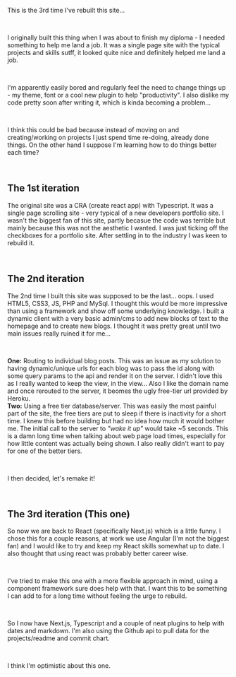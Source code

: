 
<Layout>

<BlogHeader
  title="The making of this site"
  date="21/06/2022"
  author="Lachlan Stephan"
  headMeta="Making of this site"
/>

This is the 3rd time I've rebuilt this site...

<br />

I originally built this thing when I was about to finish my diploma - I
needed something to help me land a job. It was a single page site with the
typical projects and skills sutff, it looked quite nice and definitely helped me
land a job.

<br />      

I'm apparently easily bored and regularly feel the need to change things up - my
theme, font or a cool new plugin to help "productivity". I also dislike my code pretty soon after writing it, which is kinda becoming a problem... 

<br />          

I think this could be bad because instead of moving on and creating/working on projects I just spend time re-doing, already done things. On the other hand I suppose I'm learning how to do things better each time?

<br />

## The 1st iteration
The original site was a CRA (create react app) with Typescript. It was a single page scrolling site - very typical of a new developers portfolio site. I wasn't the biggest fan of this site, partly becasue the code was terrible but mainly because this was not the aesthetic I wanted. I was just ticking off the checkboxes for a portfolio site. After settling in to the industry I was keen to rebuild it.

<br /> 

## The 2nd iteration
The 2nd time I built this site was supposed to be the last... oops. I used HTML5, CSS3, JS, PHP and MySql. I thought this would be more impressive than using a framework and show off some underlying knowledge. I built a dynamic client with a very basic admin/cms to add new blocks of text to the homepage and to create new blogs. I thought it was pretty great until two main issues really ruined it for me...  

<br />  

**One:** Routing to individual blog posts. This was an issue as my solution to having dynamic/unique urls for each blog was to pass the id along with some query params to the api and render it on the server. I didn't love this as I really wanted to keep the view, in the view... Also I like the domain name and once rerouted to the server, it beomes the ugly free-tier url provided by Heroku. 
<br />
**Two:** Using a free tier database/server. This was easily the most painful part of the site, the free tiers are put to sleep if there is inactivity for a short time. I knew this before building but had no idea how much it would bother me. The initial call to the server to *"wake it up"* would take ~5 seconds. This is a damn long time when talking about web page load times, especially for how little content was actually being shown. I also really didn't want to pay for one of the better tiers.

<br />  

I then decided, let's remake it! 

<br />

## The 3rd iteration (This one)
So now we are back to React (specifically Next.js) which is a little funny. I chose this for a couple reasons, at work we use Angular (I'm not the biggest fan) and I would like to try and keep my React skills somewhat up to date. I also thought that using react was probably better career wise.

<br /> 

I've tried to make this one with a more flexible approach in mind, using a component framework sure does help with that. I want this to be something I can add to for a long time without feeling the urge to rebuild. 

<br /> 

So I now have Next.js, Typescript and a couple of neat plugins to help with dates and markdown. I'm also using the Github api to pull data for the projects/readme and commit chart.

<br /> 

I think I'm optimistic about this one.

<br /> 

<Footer 
  title="The end."
/>
</Layout>
